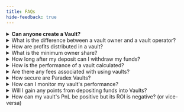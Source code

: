 ```yaml
---
title: FAQs
hide-feedback: true
---
```


<details>

<summary><strong>Can anyone create a Vault?</strong></summary>

Currently, individual users are not able to create a vault or become a vault owner on Paradex. This feature will be coming soon, so stay tuned for more information!

</details>

<details>

<summary>What is the difference between a vault owner and a vault operator?</summary>

A vault owner is the account that controls the vault and receives a share of the profits. A vault operator is a specialized account that has access to the deposited funds and is responsible for trading to generate returns.

</details>

<details>

<summary>How are profits distributed in a vault?</summary>

Profits are distributed based on the vault's profit share structure. A percentage goes to the vault owner, while the rest is distributed among depositors proportional to their share in the vault.

</details>

<details>

<summary>What is the minimum owner share?</summary>

The minimum owner share is the percentage of the vault that must be maintained by the vault owner. This ensures the owner has "skin in the game" and aligns their interests with other depositors.

</details>

<details>

<summary>How long after my deposit can I withdraw my funds?</summary>

Because withdrawal transactions cannot be performed in the same block as a deposit, there is currently around a **5 minute** window where you will not be able to withdraw fund immediately after deposit. This is the time that is required to created this new block for the withdrawal transaction.\
\
Otherwise, the time is also limited by the [Lockup Period](https://docs.paradex.trade/vaults/tutorials/withdrawal#note-you-will-not-be-able-to-withdraw-from-the-vault-if-your-minimum-lockup-period-of-not-over-yet) that is configured for the Vault. This can be found just above the Deposit button with the other Vault status.

</details>

<details>

<summary>How is the performance of a vault calculated?</summary>

Vault performance is calculated based on the change in the vault's total value over time. This includes trading profits, losses, and any fees incurred.

</details>

<details>

<summary>Are there any fees associated with using vaults?</summary>

Fees may vary depending on the specific vault. Typically, there's a profit share for the vault owner. Always check the vault's details for specific fee information.

</details>

<details>

<summary>How secure are Paradex Vaults?</summary>

Paradex Vaults are built with robust security measures, including role-based access control and multi-signature approvals. However, as with any DeFi product, there are inherent risks, and users should do their own research before participating.

</details>

<details>

<summary>How can I monitor my vault's performance?</summary>

Paradex provides detailed analytics for vault operations. You can see an overview from your Portfolio and also get a more detailed analysis by clicking on the vault from the [main vaults page](https://app.paradex.trade/vaults).

</details>

<details>

<summary>Will I gain any points from depositing funds into Vaults?</summary>

Yes, points will be awarded to your account on a Weekly basis. Deposit in Vaults with an active points boost for higher points earn.

</details>

<details>

<summary>How can my vault's PnL be positive but its ROI is negative? (or vice-versa)</summary>

This can happen since the value calculated for the return is independent from TVL for vaults since you can modify the size of your investment.  If, for example, the vault performs very well when you have a small amount invested and then performs poorly when you have a large amount invested, the resulting ROI and PnL would not necessarily both be positive or both negative.\
\
If  V is equal the vault value at a given time, the return between the start and end of the day (R) is calculated by the following formula:

$$R=(V_{end} - V_{start})/V_{start}$$ 

For multiple caluculated returns, we can calculate the cumulative return (C) after a givne number of evaluations (x):

$$C= (1+R_1)*(1+R_2)*\dots(1+R_x) -1$$



**Example:**

Let's say that you decide to invest $100 in some vault (Day 0).

* On Day 1 it goes up to $110 :
  * PnL is $10
  * ROI for Day 1: $$(110 - 100)/100 = .1$$ or +10%
* On Day 2 it goes up by another $10 to $120:
  * PnL is now $20
  * ROI for Day 2: $$(120 - 110)/110 = 0.091$$ or + 9%
  *   **Cumulative ROI:** $$(1+0.1)*(1+0.091)-1\approx 0.2$$ or 20%


* On Day 3 we add $900 to the portfolio and it ends the day with a $150 **loss** :scream:
  * PnL drops to -$130
  * ROI for Day 3: $$(870 - 1020)/1020 = -0.15$$ or -15%
  * **Cumulative ROI:** $$(1+0.1)*(1+0.091)*(1+(-0.15)) -1\approx0.02$$ or 2%

So, after Day 3, you would see a negative PnL of <mark style="color:red;">-$130</mark> but a positive ROI of 2%

</details>
